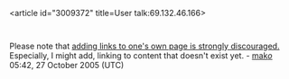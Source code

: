 <article id="3009372" title=User talk:69.132.46.166>
	<talkpage id="3009372" title="User talk:69.132.46.166">
Please note that [[Wikipedia:External links|adding links to one's own page is strongly discouraged.]] Especially, I might add, linking to content that doesn't exist yet. - [[User:Mako098765|mak]]''[[User_talk:Mako098765|o]]'' 05:42, 27 October 2005 (UTC)
	</talkpage>
</article>